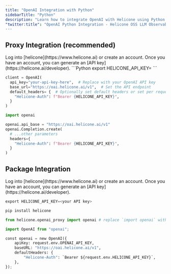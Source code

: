 ```yaml
---
title: "OpenAI Integration with Python"
sidebarTitle: "Python"
description: "Learn how to integrate OpenAI with Helicone using Python."
"twitter:title": "OpenAI Python Integration - Helicone OSS LLM Observability
---
```


## Proxy Integration (recommended)

<Steps>
  <Step title="Create an account + Generate an API Key">
    Log into [helicone](https://www.helicone.ai) or create an account. Once you have an account, you
    can generate an [API key](https://helicone.ai/developer).
  </Step>
  <Step title="Set HELICONE_API_KEY as an environment variable">
```Python
export HELICONE_API_KEY=<your API key>
```

  </Step>
  <Step title="Modify the base path and add a Helicone-Auth header">
<CodeGroup>

```Python OpenAI v1+
client = OpenAI(
  api_key="your-api-key-here",  # Replace with your OpenAI API key
  base_url="https://oai.helicone.ai/v1",  # Set the API endpoint
  default_headers= {  # Optionally set default headers or set per request (see below)
    "Helicone-Auth": f"Bearer {HELICONE_API_KEY}",
  }
)
```

```Python OpenAI v1
import openai

openai.api_base = "https://oai.helicone.ai/v1"
openai.Completion.create(
  # ...other parameters
  headers={
    "Helicone-Auth": f"Bearer {HELICONE_API_KEY}",
  }
)

```

</CodeGroup>
  </Step>
</Steps>

## Package Integration

<Steps>
  <Step title="Create an account + Generate an API Key">
    Log into [helicone](https://www.helicone.ai) or create an account. Once you have an account, you
    can generate an [API key](https://helicone.ai/developer).
  </Step>
  <Step title="Set HELICONE_API_KEY as an environment variable">

```Python
export HELICONE_API_KEY=<your API key>
```

  </Step>
  <Step title="Install the Helicone package">

```Python
pip install helicone
```

  </Step>
  <Step title="Modify OpenAI import to use Helicone">

```Python
from helicone.openai_proxy import openai # replace `import openai` with this line
```

  </Step>
  <Step title="That's it! You're ready to start logging with Helicone. Here's an example of using Helicone along with our advanced features as parameters">

```Python
import OpenAI from "openai";

const openai = new OpenAI({
    apiKey: request.env.OPENAI_API_KEY,
    baseURL: "https://oai.helicone.ai/v1",
    defaultHeaders: {
        "Helicone-Auth": `Bearer ${request.env.HELICONE_API_KEY}`,
    },
});

```

  </Step>
</Steps>
